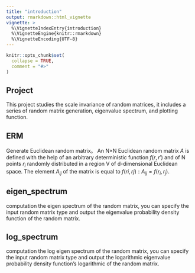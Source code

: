 ```yaml
---
title: "introduction"
output: rmarkdown::html_vignette
vignette: >
  %\VignetteIndexEntry{introduction}
  %\VignetteEngine{knitr::rmarkdown}
  %\VignetteEncoding{UTF-8}
---
```


```r
knitr::opts_chunk$set(
  collapse = TRUE,
  comment = "#>"
)
```

## Project

This project studies the scale invariance of random matrices, it includes a series of random matrix generation, eigenvalue spectrum, and plotting function.


## ERM

Generate Euclidean random matrix。
An N×N Euclidean random matrix $A$ is defined with the help of an arbitrary deterministic function $f(r, r′)$ and of N points ${r_i}$ randomly distributed in a region V of d-dimensional Euclidean space. The element $A_{ij}$ of the matrix is equal to $f(ri, rj): A_{ij} = f(r_i, r_j)$.

## eigen_spectrum

computation the eigen spectrum of the random matrix, you can specify the input random matrix type and output the eigenvalue probability density function of the random matrix.

## log_spectrum

computation the log eigen spectrum of the random matrix, you can specify the input random matrix type and output the logarithmic eigenvalue probability density function's logarithmic of the random matrix.